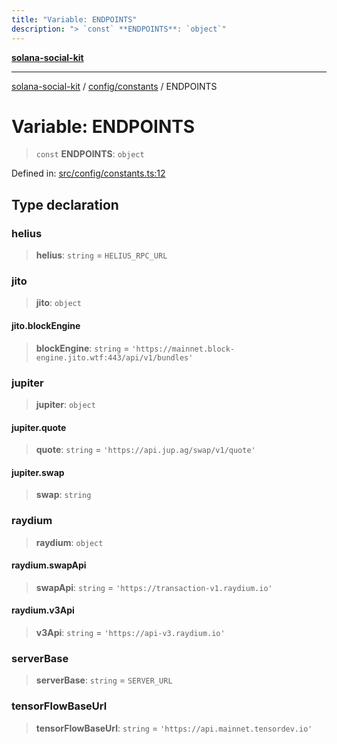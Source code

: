 ```yaml
---
title: "Variable: ENDPOINTS"
description: "> `const` **ENDPOINTS**: `object`"
---
```


[**solana-social-kit**](../../../README.mdx)

***

[solana-social-kit](../../../README.mdx) / [config/constants](../README.mdx) / ENDPOINTS

# Variable: ENDPOINTS

> `const` **ENDPOINTS**: `object`

Defined in: [src/config/constants.ts:12](https://github.com/SendArcade/solana-social-starter/blob/03568260ca96ed63f77049843c721de1cb011893/src/config/constants.ts#L12)

## Type declaration

### helius

> **helius**: `string` = `HELIUS_RPC_URL`

### jito

> **jito**: `object`

#### jito.blockEngine

> **blockEngine**: `string` = `'https://mainnet.block-engine.jito.wtf:443/api/v1/bundles'`

### jupiter

> **jupiter**: `object`

#### jupiter.quote

> **quote**: `string` = `'https://api.jup.ag/swap/v1/quote'`

#### jupiter.swap

> **swap**: `string`

### raydium

> **raydium**: `object`

#### raydium.swapApi

> **swapApi**: `string` = `'https://transaction-v1.raydium.io'`

#### raydium.v3Api

> **v3Api**: `string` = `'https://api-v3.raydium.io'`

### serverBase

> **serverBase**: `string` = `SERVER_URL`

### tensorFlowBaseUrl

> **tensorFlowBaseUrl**: `string` = `'https://api.mainnet.tensordev.io'`
